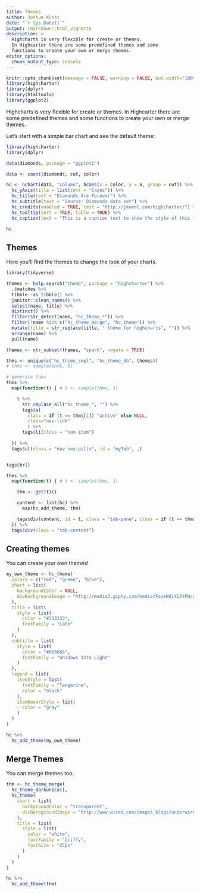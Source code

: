 ```yaml
---
title: Themes
author: Joshua Kunst
date: "`r Sys.Date()`"
output: rmarkdown::html_vignette
description: >
  Highcharts is very flexible for create or themes.
  In Highcarter there are some predefined themes and some 
  functions to create your own or merge themes.
editor_options: 
  chunk_output_type: console
---
```


<script>
$(document).ready(function(){ 
  el = $(".page-header > h1")
  icon = "paint-brush"
  text = el.text()
  text_new = "<span class=\"fa fa-" + icon  + "\"></span> " + text
  el.html(text_new) 
}) ;
</script>

```r
knitr::opts_chunk$set(message = FALSE, warning = FALSE, out.width="100%")
library(highcharter)
library(dplyr)
library(htmltools)
library(ggplot2)
```

Highcharts is very flexible for create or themes.
In Highcarter there are some predefined themes and some 
functions to create your own or merge themes.

Let's start with a simple bar chart and see the default theme:

```r
library(highcharter)
library(dplyr)

data(diamonds, package = "ggplot2")

data <- count(diamonds, cut, color)

hc <- hchart(data, "column", hcaes(x = color, y = n, group = cut)) %>%
  hc_yAxis(title = list(text = "Cases")) %>%
  hc_title(text = "Diamonds Are Forever") %>%
  hc_subtitle(text = "Source: Diamonds data set") %>%
  hc_credits(enabled = TRUE, text = "http://jkunst.com/highcharter/") %>%
  hc_tooltip(sort = TRUE, table = TRUE) %>% 
  hc_caption(text = "This is a caption text to show the style of this type of text")

hc
```


## Themes

Here you'll find the themes to change the look of your charts.

```r
library(tidyverse)

themes <- help.search("theme", package = "highcharter") %>%
  .$matches %>%
  tibble::as_tibble() %>%
  janitor::clean_names() %>%
  select(name, title) %>%
  distinct() %>%
  filter(str_detect(name, "hc_theme_*")) %>%
  filter(!name %in% c("hc_theme_merge", "hc_theme")) %>%
  mutate(title = str_replace(title, " theme for highcharts", "")) %>%
  arrange(name) %>% 
  pull(name)

themes <- str_subset(themes, "spark", negate = TRUE)

thms <- unique(c("hc_theme_smpl", "hc_theme_db", themes))
# thms <- sample(thms, 5)

# generate tabs
thms %>%
  map(function(t) { # t <- sample(thms, 1)

    t %>%
      str_replace_all("hc_theme_", "") %>%
      tags$a(
        class = if (t == thms[1]) "active" else NULL,
        class="nav-link"
        ) %>%
      tags$li(class = "nav-item")
    
  }) %>%
  tags$ul(class = "nav nav-pills", id = "myTab", .)


tags$br()

thms %>%
  map(function(t) { # t <- sample(thms, 1)

    thm <- get(t)()

    content <- list(hc) %>%
      map(hc_add_theme, thm)

    tags$div(content, id = t, class = "tab-pane", class = if (t == thms[1]) "active" else NULL)
  }) %>%
  tags$div(class = "tab-content")
```


## Creating themes

You can create your own themes!

```r
my_own_theme <- hc_theme(
  colors = c("red", "green", "blue"),
  chart = list(
    backgroundColor = NULL,
    divBackgroundImage = "http://media3.giphy.com/media/FzxkWdiYp5YFW/giphy.gif"
  ),
  title = list(
    style = list(
      color = "#333333",
      fontFamily = "Lato"
    )
  ),
  subtitle = list(
    style = list(
      color = "#666666",
      fontFamily = "Shadows Into Light"
    )
  ),
  legend = list(
    itemStyle = list(
      fontFamily = "Tangerine",
      color = "black"
    ),
    itemHoverStyle = list(
      color = "gray"
    )
  )
)

hc %>%
  hc_add_theme(my_own_theme)
```

## Merge Themes

You can merge themes too.

```r
thm <- hc_theme_merge(
  hc_theme_darkunica(),
  hc_theme(
    chart = list(
      backgroundColor = "transparent",
      divBackgroundImage = "http://www.wired.com/images_blogs/underwire/2013/02/xwing-bg.gif"
    ),
    title = list(
      style = list(
        color = "white",
        fontFamily = "Griffy",
        fontSize = "25px"
      )
    )
  )
)

hc %>%
  hc_add_theme(thm)
```
